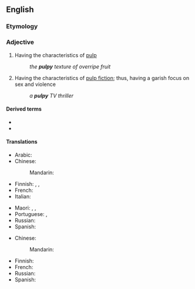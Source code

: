 ==English==

===Etymology===
{{suffix|en|pulp|y}}

===Adjective===
{{en-adj|er}}

# Having the characteristics of [[pulp]]
#: ''the '''pulpy''' texture of overripe fruit''
# Having the characteristics of [[pulp fiction]]; thus, having a garish focus on sex and violence
#: ''a '''pulpy''' TV thriller''

====Derived terms====
* {{l|en|pulpily}}
* {{l|en|pulpiness}}

====Translations====
{{trans-top|having the characteristics of pulp, soft, squishy}}
* Arabic: {{t-needed|ar}}
* Chinese:
*: Mandarin: {{t-needed|cmn}}
* Finnish: {{t+|fi|pehmeä}}, {{t|fi|pehmennyt}}, {{t+|fi|vetelä}}
* French: {{t+|fr|pulpeux|m}}
* Italian: {{t|it|polposo}}
{{trans-mid}}
* Maori: {{t|mi|tāhōhō}}, {{t|mi|māhungahunga}}, {{t|mi|mohunga}}
* Portuguese: {{t+|pt|polposo|m}}, {{t|pt|polpudo|m}}
* Russian: {{t-needed|ru}}
* Spanish: {{t|es|pulposo|m}}
{{trans-bottom}}

{{trans-top|having the characteristics of pulp fiction}}
* Chinese:
*: Mandarin: {{t-needed|cmn}}
{{trans-mid}}
* Finnish: {{t|fi|tahmainen}}
* French: {{t+|fr|feuilletonesque}}
* Russian: {{t-needed|ru}}
* Spanish: {{t|es|folletinesco}}
{{trans-bottom}}
